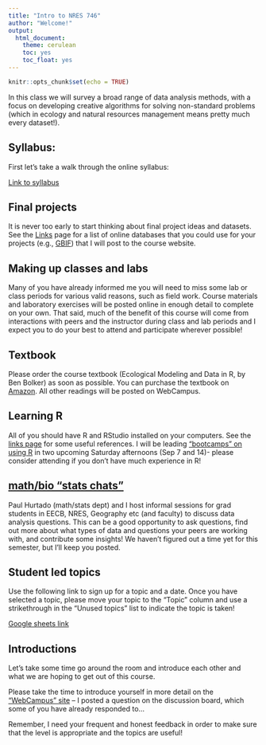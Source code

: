 ```yaml
---
title: "Intro to NRES 746"
author: "Welcome!"
output: 
  html_document: 
    theme: cerulean
    toc: yes
    toc_float: yes
---
```


```r
knitr::opts_chunk$set(echo = TRUE)
```


In this class we will survey a broad range of data analysis methods, with a focus on developing creative algorithms for solving non-standard problems (which in ecology and natural resources management means pretty much every dataset!).

## Syllabus:
First let's take a walk through the online syllabus:

[Link to syllabus](index.html)

## Final projects
It is never too early to start thinking about final project ideas and datasets. See the [Links](Links.html) page for a list of online databases that you could use for your projects (e.g., [GBIF](gbif.org)) that I will post to the course website.  

## Making up classes and labs
Many of you have already informed me you will need to miss some lab or class periods for various valid reasons, such as field work. Course materials and laboratory exercises will be posted online in enough detail to complete on your own. That said, much of the benefit of this course will come from interactions with peers and the instructor during class and lab periods and I expect you to do your best to attend and participate wherever possible!  

## Textbook
Please order the course textbook (Ecological Modeling and Data in R, by Ben Bolker) as soon as possible. You can purchase the textbook on [Amazon](https://www.amazon.com/Ecological-Models-Data-Benjamin-Bolker/dp/0691125228). All other readings will be posted on WebCampus.  

## Learning R
All of you should have R and RStudio installed on your computers. See the [links page](https://kevintshoemaker.github.io/NRES-746/) for some useful references. I will be leading ["bootcamps" on using R](http://naes.unr.edu/shoemaker/teaching/R-Bootcamp/index.html) in two upcoming Saturday afternoons (Sep 7 and 14)- please consider attending if you don't have much experience in R!

## [math/bio "stats chats"](https://kevintshoemaker.github.io/StatsChats/)
Paul Hurtado (math/stats dept) and I host informal sessions for grad students in EECB, NRES, Geography etc (and faculty) to discuss data analysis questions. This can be a good opportunity to ask questions, find out more about what types of data and questions your peers are working with, and contribute some insights! We haven't figured out a time yet for this semester, but I'll keep you posted. 

## Student led topics
Use the following link to sign up for a topic and a date. Once you have selected a topic, please move your topic to the "Topic" column and use a strikethrough in the "Unused topics" list to indicate the topic is taken!  

[Google sheets link](https://docs.google.com/spreadsheets/d/1aZa31yLtxN5_El95SrbqXFT5eDgm0EmtrJmNcY2jEKA/edit?usp=sharing)

## Introductions
Let's take some time go around the room and introduce each other and what we are hoping to get out of this course. 

Please take the time to introduce yourself in more detail on the ["WebCampus" site](https://unr.canvaslms.com/courses/45665) -- I posted a question on the discussion board, which some of you have already responded to...  

Remember, I need your frequent and honest feedback in order to make sure that the level is appropriate and the topics are useful!





